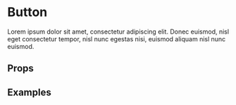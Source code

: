 
<Meta of={ButtonStories} />

# Button

Lorem ipsum dolor sit amet, consectetur adipiscing elit. Donec euismod, nisl eget consectetur tempor, nisl nunc egestas nisi, euismod aliquam nisl nunc euismod.

## Props

<ArgsTable of={Button} />

## Examples

<Canvas>
  <Story of={ButtonStories.Default} />
</Canvas>
